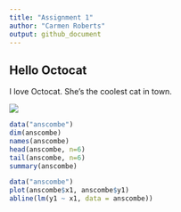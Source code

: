 ```yaml
---
title: "Assignment 1"
author: "Carmen Roberts"
output: github_document
---
```


## Hello Octocat

I love Octocat. She's the coolest cat in town.

![](https://dl.dropboxusercontent.com/u/11805474/painblogr/biostats/images/octocat.png)

```r
data("anscombe")
dim(anscombe)
names(anscombe)
head(anscombe, n=6)
tail(anscombe, n=6)
summary(anscombe)
```

```r
data("anscombe")
plot(anscombe$x1, anscombe$y1)
abline(lm(y1 ~ x1, data = anscombe))
```
